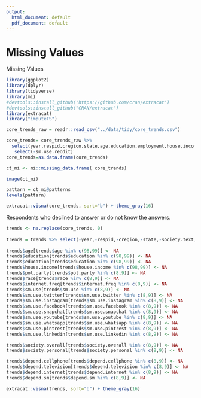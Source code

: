 ```yaml
---
output:
  html_document: default
  pdf_document: default
---
```

# Missing Values

Missing Values

```r
library(ggplot2) 
library(dplyr)
library(tidyverse)
library(mi) 
#devtools::install_github('https://github.com/cran/extracat') 
#devtools::install_github("CRAN/extracat")
library(extracat)
library("imputeTS")
```



```r
core_trends_raw = readr::read_csv("../data/tidy/core_trends.csv")
```


```r
core_trends= core_trends_raw %>%
  select(year,respid,cregion,state,age,education,employment,house.income,pol.party,sex,race,internet.freq,contains('sm.use'),contains('society'),contains('depend')) %>%
   select(-sm.use.reddit)
core_trends=as.data.frame(core_trends)
```


```r
ct_mi <- mi::missing_data.frame( core_trends)
```

```r
image(ct_mi)
```

```r
pattarn = ct_mi@patterns  
levels(pattarn)
```

 

```r
extracat::visna(core_trends, sort="b") + theme_gray(16)
```

Respondents who declined to answer or do not know the answers.


```r
trends <- na.replace(core_trends, 0)
 
trends = trends %>% select(-year,-respid,-cregion,-state,-society.text,-sex)
 
trends$age[trends$age %in% c(98,99)] <- NA
trends$education[trends$education %in% c(98,99)] <- NA
trends$education[trends$education %in% c(98,99)] <- NA
trends$house.income[trends$house.income %in% c(98,99)] <- NA
trends$pol.party[trends$pol.party %in% c(8,9)] <- NA
trends$race[trends$race %in% c(8,9)] <- NA
trends$internet.freq[trends$internet.freq %in% c(8,9)] <- NA
trends$sm.use[trends$sm.use %in% c(8,9)] <- NA
trends$sm.use.twitter[trends$sm.use.twitter %in% c(8,9)] <- NA
trends$sm.use.instagram[trends$sm.use.instagram %in% c(8,9)] <- NA
trends$sm.use.facebook[trends$sm.use.facebook %in% c(8,9)] <- NA
trends$sm.use.snapchat[trends$sm.use.snapchat %in% c(8,9)] <- NA
trends$sm.use.youtube[trends$sm.use.youtube %in% c(8,9)] <- NA
trends$sm.use.whatsapp[trends$sm.use.whatsapp %in% c(8,9)] <- NA
trends$sm.use.pintrest[trends$sm.use.pintrest %in% c(8,9)] <- NA
trends$sm.use.linkedin[trends$sm.use.linkedin %in% c(8,9)] <- NA

trends$society.overall[trends$society.overall %in% c(8,9)] <- NA
trends$society.personal[trends$society.personal %in% c(8,9)] <- NA

trends$depend.cellphone[trends$depend.cellphone %in% c(8,9)] <- NA
trends$depend.television[trends$depend.television %in% c(8,9)] <- NA
trends$depend.internet[trends$depend.internet %in% c(8,9)] <- NA
trends$depend.sm[trends$depend.sm %in% c(8,9)] <- NA
```

```r
extracat::visna(trends, sort="b") + theme_gray(16)
```


